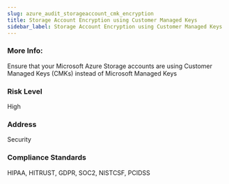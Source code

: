 ```yaml
---
slug: azure_audit_storageaccount_cmk_encryption
title: Storage Account Encryption using Customer Managed Keys
sidebar_label: Storage Account Encryption using Customer Managed Keys
---
```


### More Info:

Ensure that your Microsoft Azure Storage accounts are using Customer Managed Keys (CMKs) instead of Microsoft Managed Keys

### Risk Level

High

### Address

Security

### Compliance Standards

HIPAA, HITRUST, GDPR, SOC2, NISTCSF, PCIDSS

